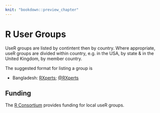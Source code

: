 ```yaml
---
knit: "bookdown::preview_chapter"
---
```


# R User Groups

UseR groups are listed by contintent then by country. Where appropriate, useR groups are 
divided within country, e.g. in the USA, by state & in the United Kingdom, by member country.

The suggested format for listing a group is

  * Bangladesh: [RXperts](http://rxperts.github.io/); [\@RXperts](https://twitter.com/RXperts)

## Funding

The [R Consortium](https://www.r-consortium.org/projects/r-user-group-support-program) provides funding for local useR groups.
